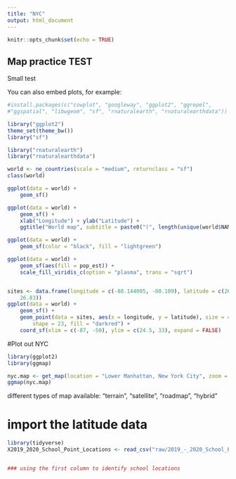 ```yaml
---
title: "NYC"
output: html_document
---
```


```r
knitr::opts_chunk$set(echo = TRUE)
```


## Map practice TEST

Small test

You can also embed plots, for example:

```r
#install.packages(c("cowplot", "googleway", "ggplot2", "ggrepel", 
#"ggspatial", "libwgeom", "sf", "rnaturalearth", "rnaturalearthdata"))

library("ggplot2")
theme_set(theme_bw())
library("sf")

library("rnaturalearth")
library("rnaturalearthdata")

world <- ne_countries(scale = "medium", returnclass = "sf")
class(world)
```

```r
ggplot(data = world) +
    geom_sf()

ggplot(data = world) +
    geom_sf() +
    xlab("Longitude") + ylab("Latitude") +
    ggtitle("World map", subtitle = paste0("(", length(unique(world$NAME)), " countries)"))

ggplot(data = world) + 
    geom_sf(color = "black", fill = "lightgreen")

ggplot(data = world) +
    geom_sf(aes(fill = pop_est)) +
    scale_fill_viridis_c(option = "plasma", trans = "sqrt")


sites <- data.frame(longitude = c(-80.144005, -80.109), latitude = c(26.479005, 
    26.83))
ggplot(data = world) +
    geom_sf() +
    geom_point(data = sites, aes(x = longitude, y = latitude), size = 4, 
        shape = 23, fill = "darkred") +
    coord_sf(xlim = c(-87, -50), ylim = c(24.5, 33), expand = FALSE)
```

#Plot out NYC
```r
library(ggplot2)
library(ggmap)
```

```r
nyc.map <- get_map(location = "Lower Manhattan, New York City", zoom = 15, maptype = "roadmap")
ggmap(nyc.map)
```

different types of map available: “terrain”, “satellite”, “roadmap”, “hybrid”

# import the latitude data

```r
library(tidyverse)
X2019_2020_School_Point_Locations <- read_csv("raw/2019_-_2020_School_Point_Locations.csv")


### using the first column to identify school locations 


```




